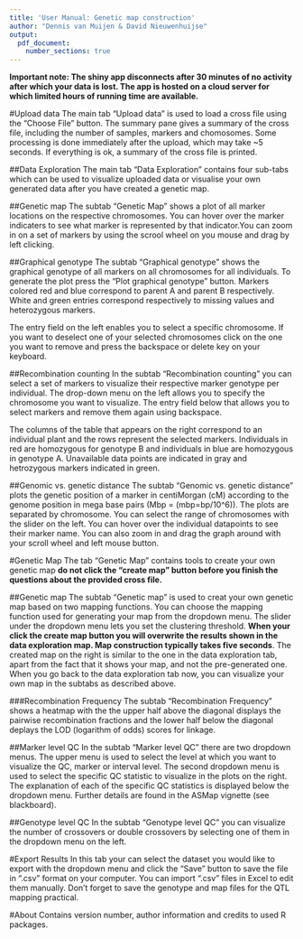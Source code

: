 ```yaml
---
title: 'User Manual: Genetic map construction'
author: "Dennis van Muijen & David Nieuwenhuijse"
output:  
  pdf_document:
    number_sections: true
---
```


**Important note: The shiny app disconnects after 30 minutes of no activity after which your data is lost. The app is hosted on a cloud server for which limited hours of running time are available.**

#Upload data
The main tab "Upload data" is used to load a cross file using the "Choose File" button.
The summary pane gives a summary of the cross file, including the number of samples, markers and chomosomes. Some processing is done immediately after the upload, which may take ~5 seconds. If everything is ok, a summary of the cross file is printed. 

##Data Exploration
The main tab "Data Exploration" contains four sub-tabs which can be used to visualize uploaded data or visualise your own generated data after you have created a genetic map.

##Genetic map
The subtab "Genetic Map" shows a plot of all marker locations on the respective chromosomes. You can hover over the marker indicaters to see what marker is represented by that indicator.You can zoom in on a set of markers by using the scrool wheel on you mouse and drag by left clicking. 

##Graphical genotype
The subtab "Graphical genotype" shows the graphical genotype of all markers on all chromosomes for all individuals. To generate the plot press the "Plot graphical genotype" button. Markers colored red and blue correspond to parent A and parent B respectively. White and green entries correspond respectively to missing values and heterozygous markers. 

The entry field on the left enables you to select a specific chromosome. If you want to deselect one of your selected chromosomes click on the one you want to remove and press the backspace or delete key on your keyboard.

##Recombination counting
In the subtab "Recombination counting" you can select a set of markers to visualize their respective marker genotype per individual. The drop-down menu on the left allows you to specify the chromosome you want to visualize. The entry field below that allows you to select markers and remove them again using backspace.

The columns of the table that appears on the right correspond to an individual plant and the rows represent the selected markers. Individuals in red are homozygous for genotype B and individuals in blue are homozygous in genotype A. Unavailable data points are indicated in gray and hetrozygous markers indicated in green.

##Genomic vs. genetic distance
The subtab "Genomic vs. genetic distance" plots the genetic position of a marker in centiMorgan (cM) according to the genome position in mega base pairs (Mbp = (mbp=bp/10^6)). The plots are separated by chromosome. You can select the range of chromosomes with the slider on the left. You can hover over the individual datapoints to see their marker name. You can also zoom in and drag the graph around with your scroll wheel and left mouse button.

#Genetic Map
The tab "Genetic Map" contains tools to create your own genetic map **do not click the "create map" button before you finish the questions about the provided cross file.**

##Genetic map
The subtab "Genetic map" is used to creat your own genetic map based on two mapping functions. You can choose the mapping function used for generating your map from the dropdown menu. The slider under the dropdown menu lets you set the clustering threshold. **When your click the create map button you will overwrite the results shown in the data exploration map. Map construction typically takes five seconds**. The created map on the right is similar to the one in the data exploration tab, apart from the fact that it shows your map, and not the pre-generated one. When you go back to the data exploration tab now, you can visualize your own map in the subtabs as described above.

###Recombination Frequency
The subtab "Recombination Frequency" shows a heatmap with the the upper half above the diagonal displays the pairwise recombination fractions and the lower half below the diagonal deplays the LOD (logarithm of odds) scores for linkage.

##Marker level QC
In the subtab "Marker level QC" there are two dropdown menus. The upper menu is used to select the level at which you want to visualize the QC, marker or interval level. The second dropdown menu is used to select the specific QC statistic to visualize in the plots on the right. The explanation of each of the specific QC statistics is displayed below the dropdown menu. Further details are found in the ASMap vignette (see blackboard).

##Genotype level QC
In the subtab "Genotype level QC" you can visualize the number of crossovers or double crossovers by selecting one of them in the dropdown menu on the left.

#Export Results
In this tab your can select the dataset you would like to export with the dropdown menu and click the "Save" button to save the file in ".csv" format on your computer. You can import ".csv" files in Excel to edit them manually. Don't forget to save the genotype and map files for the QTL mapping practical.

#About
Contains version number, author information and credits to used R packages.